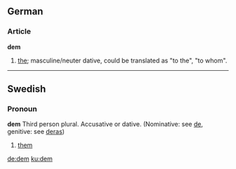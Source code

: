 ==German==
===Article===
'''dem'''
# [[the]]; masculine/neuter dative, could be translated as "to the", "to whom".

----
==Swedish==
===Pronoun===
'''dem''' Third person plural. Accusative or dative. (Nominative: see [[de]], genitive: see [[deras]])

#[[them]]

[[de:dem]]
[[ku:dem]]